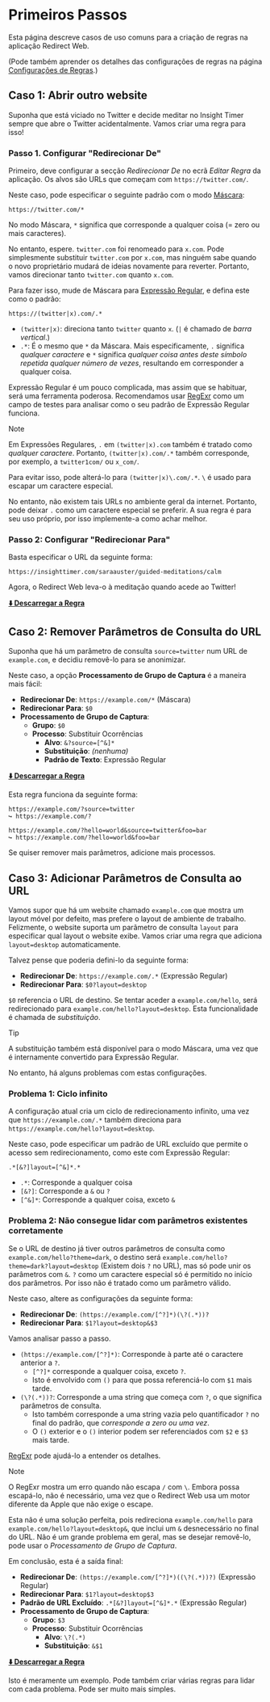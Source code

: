 # Primeiros Passos

Esta página descreve casos de uso comuns para a criação de regras na aplicação Redirect Web.

(Pode também aprender os detalhes das configurações de regras na página [Configurações de Regras](./rule-settings).)

## Caso 1: Abrir outro website

Suponha que está viciado no Twitter e decide meditar no Insight Timer sempre que abre o Twitter acidentalmente. Vamos criar uma regra para isso!

### Passo 1. Configurar "Redirecionar De"

Primeiro, deve configurar a secção *Redirecionar De* no ecrã *Editar Regra* da aplicação. Os alvos são URLs que começam com `https://twitter.com/`.

Neste caso, pode especificar o seguinte padrão com o modo [Máscara](rule-settings#url-pattern-wildcard):

```
https://twitter.com/*
```

No modo Máscara, `*` significa que corresponde a qualquer coisa (= zero ou mais caracteres).

No entanto, espere. `twitter.com` foi renomeado para `x.com`. Pode simplesmente substituir `twitter.com` por `x.com`, mas ninguém sabe quando o novo proprietário mudará de ideias novamente para reverter. Portanto, vamos direcionar tanto `twitter.com` quanto `x.com`.

Para fazer isso, mude de Máscara para [Expressão Regular](rule-settings#url-pattern-regular-expression), e defina este como o padrão:

```
https://(twitter|x).com/.*
```

*   `(twitter|x)`: direciona tanto `twitter` quanto `x`. (`|` é chamado de *barra vertical*.)
*   `.*`: É o mesmo que `*` da Máscara. Mais especificamente, `.` significa *qualquer caractere* e `*` significa *qualquer coisa antes deste símbolo repetida qualquer número de vezes*, resultando em corresponder a qualquer coisa.

Expressão Regular é um pouco complicada, mas assim que se habituar, será uma ferramenta poderosa. Recomendamos usar [RegExr](https://regexr.com) como um campo de testes para analisar como o seu padrão de Expressão Regular funciona.

> [!NOTE]
> Em Expressões Regulares, `.` em `(twitter|x).com` também é tratado como *qualquer caractere*. Portanto, `(twitter|x).com/.*` também corresponde, por exemplo, a `twitter1com/` ou `x_com/`.
>
> Para evitar isso, pode alterá-lo para `(twitter|x)\.com/.*`. `\` é usado para escapar um caractere especial.
>
> No entanto, não existem tais URLs no ambiente geral da internet. Portanto, pode deixar `.` como um caractere especial se preferir. A sua regra é para seu uso próprio, por isso implemente-a como achar melhor.

### Passo 2: Configurar "Redirecionar Para"

Basta especificar o URL da seguinte forma:

```
https://insighttimer.com/saraauster/guided-meditations/calm
```

Agora, o Redirect Web leva-o à meditação quando acede ao Twitter!

**[⬇️ Descarregar a Regra](/rules/reduce-twitter-addiction.redirectweb)**

## Caso 2: Remover Parâmetros de Consulta do URL

Suponha que há um parâmetro de consulta `source=twitter` num URL de `example.com`, e decidiu removê-lo para se anonimizar.

Neste caso, a opção **Processamento de Grupo de Captura** é a maneira mais fácil:

*   **Redirecionar De**: `https://example.com/*` (Máscara)
*   **Redirecionar Para**: `$0`
*   **Processamento de Grupo de Captura**:
    *   **Grupo**: `$0`
    *   **Processo**: Substituir Ocorrências
        *   **Alvo**: `&?source=[^&]*`
        *   **Substituição**: *(nenhuma)*
        *   **Padrão de Texto**: Expressão Regular

**[⬇️ Descarregar a Regra](/rules/remove-parameters.redirectweb)**

Esta regra funciona da seguinte forma:

```
https://example.com/?source=twitter
↪ https://example.com/?

https://example.com/?hello=world&source=twitter&foo=bar
↪ https://example.com/?hello=world&foo=bar
```

Se quiser remover mais parâmetros, adicione mais processos.

## Caso 3: Adicionar Parâmetros de Consulta ao URL

Vamos supor que há um website chamado `example.com` que mostra um layout móvel por defeito, mas prefere o layout de ambiente de trabalho. Felizmente, o website suporta um parâmetro de consulta `layout` para especificar qual layout o website exibe. Vamos criar uma regra que adiciona `layout=desktop` automaticamente.

Talvez pense que poderia defini-lo da seguinte forma:

*   **Redirecionar De**: `https://example.com/.*` (Expressão Regular)
*   **Redirecionar Para**: `$0?layout=desktop`

`$0` referencia o URL de destino. Se tentar aceder a `example.com/hello`, será redirecionado para `example.com/hello?layout=desktop`. Esta funcionalidade é chamada de *substituição*.

> [!TIP]
> A substituição também está disponível para o modo Máscara, uma vez que é internamente convertido para Expressão Regular.

No entanto, há alguns problemas com estas configurações.

### Problema 1: Ciclo infinito

A configuração atual cria um ciclo de redirecionamento infinito, uma vez que `https://example.com/.*` também direciona para `https://example.com/hello?layout=desktop`.

Neste caso, pode especificar um padrão de URL excluído que permite o acesso sem redirecionamento, como este com Expressão Regular:

```
.*[&?]layout=[^&]*.*
```

*   `.*`: Corresponde a qualquer coisa
*   `[&?]`: Corresponde a `&` ou `?`
*   `[^&]*`: Corresponde a qualquer coisa, exceto `&`

### Problema 2: Não consegue lidar com parâmetros existentes corretamente

Se o URL de destino já tiver outros parâmetros de consulta como `example.com/hello?theme=dark`, o destino será `example.com/hello?theme=dark?layout=desktop` (Existem dois `?` no URL), mas só pode unir os parâmetros com `&`. `?` como um caractere especial só é permitido no início dos parâmetros. Por isso não é tratado como um parâmetro válido.

Neste caso, altere as configurações da seguinte forma:

*   **Redirecionar De**: `(https://example.com/[^?]*)(\?(.*))?`
*   **Redirecionar Para**: `$1?layout=desktop&$3`

Vamos analisar passo a passo.

*   `(https://example.com/[^?]*)`: Corresponde à parte até o caractere anterior a `?`.
    *   `[^?]*` corresponde a qualquer coisa, exceto `?`.
    *   Isto é envolvido com `()` para que possa referenciá-lo com `$1` mais tarde.
*   `(\?(.*))?`: Corresponde a uma string que começa com `?`, o que significa parâmetros de consulta.
    *   Isto também corresponde a uma string vazia pelo quantificador `?` no final do padrão, que *corresponde a zero ou uma vez*.
    *   O `()` exterior e o `()` interior podem ser referenciados com `$2` e `$3` mais tarde.

[RegExr](https://regexr.com) pode ajudá-lo a entender os detalhes.

> [!NOTE]
> O RegExr mostra um erro quando não escapa `/` com `\`. Embora possa escapá-lo, não é necessário, uma vez que o Redirect Web usa um motor diferente da Apple que não exige o escape.

Esta não é uma solução perfeita, pois redireciona `example.com/hello` para `example.com/hello?layout=desktop&`, que inclui um `&` desnecessário no final do URL. Não é um grande problema em geral, mas se desejar removê-lo, pode usar o *Processamento de Grupo de Captura*.

Em conclusão, esta é a saída final:

*   **Redirecionar De**: `(https://example.com/[^?]*)((\?(.*))?)` (Expressão Regular)
*   **Redirecionar Para**: `$1?layout=desktop$3`
*   **Padrão de URL Excluído**: `.*[&?]layout=[^&]*.*` (Expressão Regular)
*   **Processamento de Grupo de Captura**:
    *   **Grupo**: `$3`
    *   **Processo**: Substituir Ocorrências
        *   **Alvo**: `\?(.*)`
        *   **Substituição**: `&$1`

**[⬇️ Descarregar a Regra](/rules/add-parameters.redirectweb)**

Isto é meramente um exemplo. Pode também criar várias regras para lidar com cada problema. Pode ser muito mais simples.
